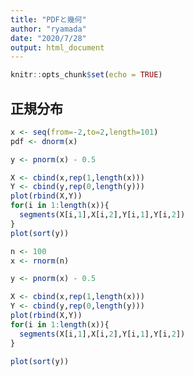 ```yaml
---
title: "PDFと幾何"
author: "ryamada"
date: "2020/7/28"
output: html_document
---
```


```r
knitr::opts_chunk$set(echo = TRUE)
```

## 正規分布


```r
x <- seq(from=-2,to=2,length=101)
pdf <- dnorm(x)

y <- pnorm(x) - 0.5

X <- cbind(x,rep(1,length(x)))
Y <- cbind(y,rep(0,length(y)))
plot(rbind(X,Y))
for(i in 1:length(x)){
  segments(X[i,1],X[i,2],Y[i,1],Y[i,2])
}
plot(sort(y))
```

```r
n <- 100
x <- rnorm(n)

y <- pnorm(x) - 0.5

X <- cbind(x,rep(1,length(x)))
Y <- cbind(y,rep(0,length(y)))
plot(rbind(X,Y))
for(i in 1:length(x)){
  segments(X[i,1],X[i,2],Y[i,1],Y[i,2])
}

plot(sort(y))
```